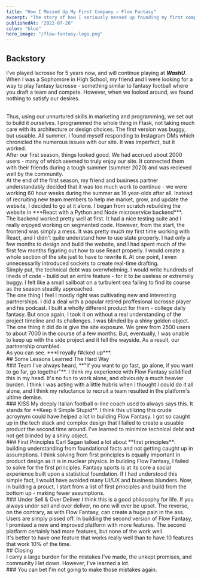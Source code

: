 ```yaml
---
title: "How I Messed Up My First Company – Flow Fantasy"
excerpt: "The story of how I seriously messed up founding my first company and the lessons I learned."
publishedAt: "2022-07-26"
color: "blue"
hero_image: "/flow-fantasy-logo.png"
---
```


## Backstory

I've played lacrosse for 5 years now, and will continue playing at **_WashU_**. When I was a Sophomore in High School, my friend and I were looking for a way to play fantasy lacrosse - something similar to fantasy football where you draft a team and compete. However, when we looked around, we found nothing to satisfy our desires.

<br />
Thus, using our unnurtured skills in marketing and programming, we set out to build
it ourselves. I programmed the whole thing in Flask, not taking much care with its
architecture or design choices. The first version was buggy, but usuable. All summer,
I found myself responding to Instagram DMs which chronicled the numerous issues with
our site. It was imperfect, but it worked.
<br />
After our first season, things looked good. We had accrued about 2000 users - many
of which seemed to truly enjoy our site. It connected them with their friends during
a tough summer (summer 2020) and was recieved well by the community.
<br />
At the end of the first season, my friend and business partner understandably decided
that it was too much work to continue - we were working 60 hour weeks during the
summer as 16 year-olds after all. Instead of recruiting new team members to help
me market, grow, and update the website, I decided to go at it alone. I began from
scratch rebuilding the website in ***React with a Python and Node microservice backend***.
<br />
The backend worked pretty well at first. It had a nice testing suite and I really
enjoyed working on segmented code. However, from the start, the frontend was simply
a mess. It was pretty much my first time working with React, and I didn't quite understand
how to use state properly. I had only a few months to design and build the website,
and I had spent much of the first few months figuring out how to use React properly.
I would create a whole section of the site just to have to rewrite it. At one point,
I even unnecessarily introduced sockets to create real-time drafting.
<br />
Simply put, the technical debt was overwhelming. I would write hundreds of lineds
of code - build out an entire feature - for it to be useless or extremely buggy.
I felt like a small sailboat on a turbulent sea failing to find its course as the
season steadily approached.
<br />
The one thing I feel I mostly right was cultivating new and interesting partnerships.
I did a deal with a popular retired proffesional lacrosse player and his podcast.
I built a wholly different product for them - college daily fantasy. But once again,
I took it on without a real understanding of the project timeline and its challenges.
I was blinded by a shiny golden object. The one thing it did do is give the site
exposure. We grew from 2500 users to about 7000 in the course of a few months. But,
eventually, I was unable to keep up with the side project and it fell the wayside.
As a result, our partnership crumbled.
<br />
As you can see. ***I royally f#cked up***.
<br />
## Some Lessons Learned The Hard Way
<br />
### Team I've always heard, **"If you want to go fast, go alone, if you want to go
far, go together"**. I think my experience with Flow Fantasy solidified this in my
head. It's no fun to work alone, and obviously a much heavier burden. I think I was
acting with a little hubris when I thought I could do it all alone, and I think my
reluctance to recruit a team resulted in the platform's ultime demise.
<br />
### KISS My deeply Italian football o-line coach used to always says this. It stands
for **Keep It Simple Stupid**. I think this utilizing this crude acroynym could have
helped a lot in building Flow Fantasy. I got so caught up in the tech stack and complex
design that I failed to create a usuable product the second time around. I've learned
to minimize technical debt and not get blinded by a shiny object.
<br />
### First Principles Carl Sagan talked a lot about **first principles**: building
understanding from foundational facts and not getting caught up in assumptions. I
think solving from first principles is equally important in product design as it
is in nuclear physics. In building Flow Fantasy, I failed to solve for the first
principles. Fantasy sports is at its core a social experience built upon a statistical
foundation. If I had understood this simple fact, I would have avoided many UI/UX
and business blunders. Now, in building a prouct, I start from a list of first principles
and build from the bottom up - making fewer assumptions.
<br />
### Under Sell & Over Deliver I think this is a good philosophy for life. If you
always under sell and over deliver, no one will ever be upset. The reverse, on the
contrary, as with Flow Fantasy, can create a huge pain in the ass. Users are simply
pissed off. In building the second version of Flow Fantasy, I promised a new and
improved platform with more features. The second platform certainly had more features,
but none of the work well.
<br />
It's better to have one feature that works really well than to have 10 features that
work 10% of the time.
<br />
## Closing
<br />
I carry a large burden for the mistakes I've made, the unkept promises, and community
I let down. However, I've learned a lot.
<br />
### You can bet I'm not going to make those mistakes again.
<br />

